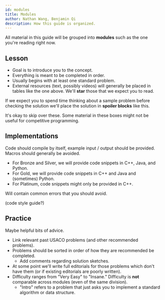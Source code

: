 ```yaml
---
id: modules
title: Modules
author: Nathan Wang, Benjamin Qi
description: How this guide is organized.
---
```


All material in this guide will be grouped into **modules** such as the one you're reading right now.

## Lesson

  - Goal is to introduce you to the concept.
  - Everything is meant to be completed in order.
  - Usually begins with at least one standard problem.
  - External resources (text, possibly videos) will generally be placed in tables like the one above. We'll **star** those that we expect you to read.

<spoiler title="Hidden Content">

If we expect you to spend time thinking about a sample problem before checking the solution we'll place the solution in **spoiler blocks** like this.

</spoiler>

<optional-content title="Optional Content">

It's okay to skip over these. Some material in these boxes might not be useful for competitive programming.

</optional-content>

## Implementations

Code should compile by itself, example input / output should be provided. Macros should generally be avoided.

  - For Bronze and Silver, we will provide code snippets in C++, Java, and Python.
  - For Gold, we will provide code snippets in C++ and Java and (sometimes) Python.
  - For Platinum, code snippets might only be provided in C++.

<warning-block>

Will contain common errors that you should avoid.

</warning-block>

(code style guide?)

## Practice

<info-block title="Pro Tip">

Maybe helpful bits of advice.

</info-block>

  - Link relevant past USACO problems (and other recommended problems).
  - Problems should be sorted in order of how they are recommended be completed.
    - Add comments regarding solution sketches.
  - At some point we'll write full editorials for those problems which don't have them (or if existing editorials are poorly written).
  - Difficulty ranges from "Very Easy" to "Insane." Difficulty is **not** comparable across modules (even of the same division).
    - "Intro" refers to a problem that just asks you to implement a standard algorithm or data structure.


<!-- Difficulty should be comparable across a division. Say that you have *almost-solved* a question if you scored at least $n-2$ out of $n$ test cases. At least for platinum, difficulty levels should correspond approximately to the following USA Pre-college almost-solve rates on a USACO contest:

  - Easy: $\ge 40\%$ (ex. Fort Moo, Team Building, Redistricting)
  - Normal: $\ge 20\%$ (ex. Card Game, Balancing, Gathering)
  - Hard: $\ge 10\%$ (ex. Mooriokart, Train Tracking 2, Friendcross)

Old gold problems should probably be bumped up one level. -->
